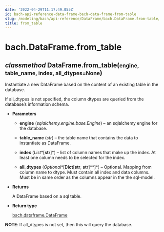 ```yaml
---
date: '2022-04-29T11:17:49.055Z'
id: bach-api-reference-data-frame-bach-data-frame-from-table
slug: /modeling/bach/api-reference/DataFrame/bach.DataFrame.from-table/
title: from_table
---
```


# bach.DataFrame.from_table

<div class="method">
<h2 class="signature-class"><span class="type-annotation"><em>classmethod</em></span> <span class="additional-name">DataFrame.</span><span class="name">from_table(</span><small class="parameter-list"><span class="parameter" id="engine">engine</span>, <span class="parameter" id="table_name">table_name</span>, <span class="parameter" id="index">index</span>, <span class="parameter" id="all_dtypes">all_dtypes=None</span></small>)</h2>


<div class="content">

Instantiate a new DataFrame based on the content of an existing table in the database.

If all_dtypes is not specified, the column dtypes are queried from the database’s information
schema.


* **Parameters**

    
    * **engine** (*sqlalchemy.engine.base.Engine*) – an sqlalchemy engine for the database.


    * **table_name** (*str*) – the table name that contains the data to instantiate as DataFrame.


    * **index** (*List**[**str**]*) – list of column names that make up the index. At least one column needs to be
    selected for the index.


    * **all_dtypes** (*Optional**[**Dict**[**str**, **str**]**]*) – Optional. Mapping from column name to dtype.
    Must contain all index and data columns.
    Must be in same order as the columns appear in the the sql-model.



* **Returns**

    A DataFrame based on a sql table.



* **Return type**

    [bach.dataframe.DataFrame](/docs/modeling/bach/api-reference/DataFrame/bach.DataFrame/#bach.DataFrame)


**NOTE**: If all_dtypes is not set, then this will query the database.


</div>

</div>
